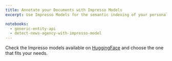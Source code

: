 ```yaml
---
title: Annotate your Documents with Impresso Models
excerpt: Use Impresso Models for the semantic indexing of your personal document collections, and compare them with Impresso Data.

notebooks:
  - generic-entity-api
  - detect-news-agency-with-impresso-model
---
```


Check the Impresso models available on [HuggingFace](https://huggingface.co/impresso-project/) and choose the one that fits your needs.
